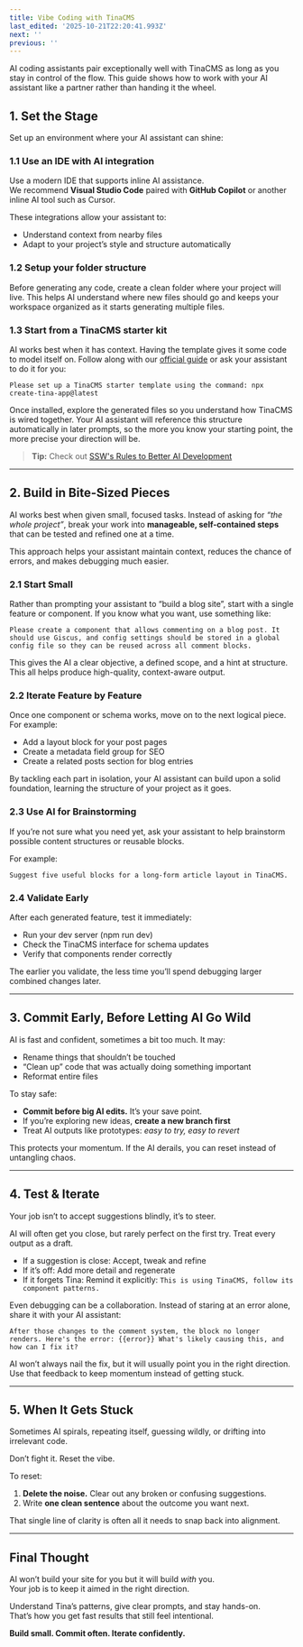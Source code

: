 ```yaml
---
title: Vibe Coding with TinaCMS
last_edited: '2025-10-21T22:20:41.993Z'
next: ''
previous: ''
---
```


AI coding assistants pair exceptionally well with TinaCMS as long as you stay in control of the flow. This guide shows how to work with your AI assistant like a partner rather than handing it the wheel.

## 1. Set the Stage

Set up an environment where your AI assistant can shine:

### 1.1 Use an IDE with AI integration

Use a modern IDE that supports inline AI assistance.\
We recommend **Visual Studio Code** paired with **GitHub Copilot** or another inline AI tool such as Cursor.

These integrations allow your assistant to:

* Understand context from nearby files
* Adapt to your project’s style and structure automatically

### 1.2 Setup your folder structure

Before generating any code, create a clean folder where your project will live.
This helps AI understand where new files should go and keeps your workspace organized as it starts generating multiple files.

### 1.3 Start from a TinaCMS starter kit

AI works best when it has context. Having the template gives it some code to model itself on. Follow along with our [official guide](https://tina.io/docs/introduction/using-starter) or ask your assistant to do it for you:

`Please set up a TinaCMS starter template using the command: npx create-tina-app@latest`

Once installed, explore the generated files so you understand how TinaCMS is wired together.
Your AI assistant will reference this structure automatically in later prompts, so the more you know your starting point, the more precise your direction will be.

> **Tip:** Check out [SSW's Rules to Better AI Development](https://www.ssw.com.au/rules/rules-to-better-ai-development/)

***

## 2. Build in Bite-Sized Pieces

AI works best when given small, focused tasks. Instead of asking for *“the whole project”*, break your work into **manageable, self-contained steps** that can be tested and refined one at a time.

This approach helps your assistant maintain context, reduces the chance of errors, and makes debugging much easier.

### 2.1 Start Small

Rather than prompting your assistant to “build a blog site”, start with a single feature or component. If you know what you want, use something like:

`Please create a component that allows commenting on a blog post. It should use Giscus, and config settings should be stored in a global config
 file so they can be reused across all comment blocks.`

This gives the AI a clear objective, a defined scope, and a hint at structure. This all helps produce high-quality, context-aware output.

### 2.2 Iterate Feature by Feature

Once one component or schema works, move on to the next logical piece.
For example:

* Add a layout block for your post pages
* Create a metadata field group for SEO
* Create a related posts section for blog entries

By tackling each part in isolation, your AI assistant can build upon a solid foundation, learning the structure of your project as it goes.

### 2.3 Use AI for Brainstorming

If you’re not sure what you need yet, ask your assistant to help brainstorm possible content structures or reusable blocks.

For example:

`Suggest five useful blocks for a long-form article layout in TinaCMS.`

### 2.4 Validate Early

After each generated feature, test it immediately:

* Run your dev server (npm run dev)
* Check the TinaCMS interface for schema updates
* Verify that components render correctly

The earlier you validate, the less time you’ll spend debugging larger combined changes later.

***

## 3. Commit Early, Before Letting AI Go Wild

AI is fast and confident, sometimes a bit too much. It may:

* Rename things that shouldn’t be touched
* “Clean up” code that was actually doing something important
* Reformat entire files

To stay safe:

* **Commit before big AI edits.** It’s your save point.
* If you’re exploring new ideas, **create a new branch first**
* Treat AI outputs like prototypes: *easy to try, easy to revert*

This protects your momentum. If the AI derails, you can reset instead of untangling chaos.

***

## 4. Test & Iterate

Your job isn’t to accept suggestions blindly, it’s to steer.

AI will often get you close, but rarely perfect on the first try.
Treat every output as a draft.

* If a suggestion is close: Accept, tweak and refine
* If it’s off: Add more detail and regenerate
* If it forgets Tina: Remind it explicitly: `This is using TinaCMS, follow its component patterns.`

Even debugging can be a collaboration. Instead of staring at an error alone, share it with your AI assistant:

`After those changes to the comment system, the block no longer renders.
Here's the error: {{error}}
What's likely causing this, and how can I fix it?`

AI won’t always nail the fix, but it will usually point you in the right direction. Use that feedback to keep momentum instead of getting stuck.

***

## 5. When It Gets Stuck

Sometimes AI spirals, repeating itself, guessing wildly, or drifting into irrelevant code.

Don’t fight it. Reset the vibe.

To reset:

1. **Delete the noise.** Clear out any broken or confusing suggestions.
2. Write **one clean sentence** about the outcome you want next.

That single line of clarity is often all it needs to snap back into alignment.

***

## Final Thought

AI won’t build your site for you but it will build *with* you.\
Your job is to keep it aimed in the right direction.

Understand Tina’s patterns, give clear prompts, and stay hands-on.\
That’s how you get fast results that still feel intentional.

**Build small. Commit often. Iterate confidently.**
